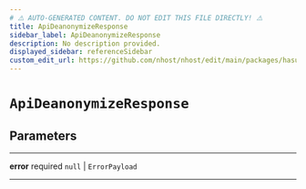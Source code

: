 ```yaml
---
# ⚠️ AUTO-GENERATED CONTENT. DO NOT EDIT THIS FILE DIRECTLY! ⚠️
title: ApiDeanonymizeResponse
sidebar_label: ApiDeanonymizeResponse
description: No description provided.
displayed_sidebar: referenceSidebar
custom_edit_url: https://github.com/nhost/nhost/edit/main/packages/hasura-auth-js/src/utils/types.ts#L172
---
```


# `ApiDeanonymizeResponse`

## Parameters

---

**<span className="parameter-name">error</span>** <span className="optional-status">required</span> `null` | `ErrorPayload`

---
